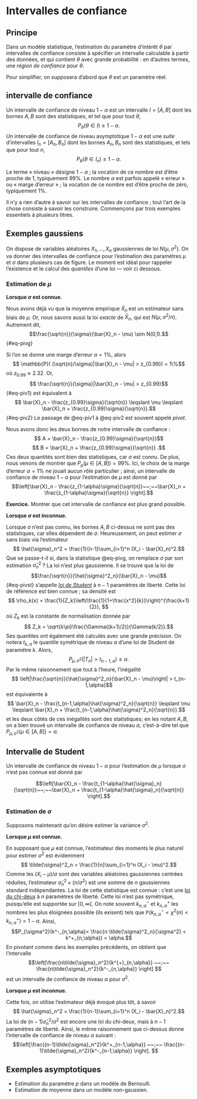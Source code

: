 # Intervalles de confiance

## Principe 

Dans un modèle statistique, l'estimation du paramètre d'intérêt $\theta$ par intervalles de confiance consiste à spécifier un intervalle calculable à partir des données, et qui contient $\theta$ avec grande probabilité : en d'autres termes, une *région de confiance* pour $\theta$. 

Pour simplifier, on supposera d'abord que $\theta$ est un paramètre réel. 

:::{#def-ic}

## intervalle de confiance

Un intervalle de confiance de niveau $1-\alpha$ est un intervalle $I = [A,B]$ dont les bornes $A,B$ sont des statistiques, et tel que pour tout $\theta$, 
$$P_\theta(\theta \in I) \geqslant 1 - \alpha.$$
Un intervalle de confiance de niveau asymptotique $1-\alpha$ est une *suite* d'intervalles $I_n = [A_n,B_n]$ dont les bornes $A_n,B_n$ sont des statistiques, et tels que pour tout $n$,
$$ P_\theta(\theta \in I_n) \geqslant 1 - \alpha.$$
:::

Le terme « niveau » désigne $1-\alpha$ ; la vocation de ce nombre est d'être proche de 1, typiquement 99%. Le nombre $\alpha$ est parfois appelé « erreur » ou « marge d'erreur » ; la vocation de ce nombre est d'être proche de zéro, typiquement 1%. 

Il n'y a rien d'autre à savoir sur les intervalles de confiance ; tout l'art de la chose consiste à savoir les construire. Commençons par trois exemples essentiels à plusieurs titres. 

## Exemples gaussiens

On dispose de variables aléatoires $X_1, \dotsc, X_n$ gaussiennes de loi $N(\mu, \sigma^2)$. On va donner des intervalles de confiance pour l'estimation des paramètres $\mu$ et $\sigma$ dans plusieurs cas de figure. Le moment est idéal pour rappeler l'existence et le calcul des *quantiles* d'une loi --- voir ci dessous. 

### Estimation de $\mu$

**Lorsque $\sigma$ est connue. **

Nous avons déjà vu que la moyenne empirique $\bar{X}_n$ est un estimateur sans biais de $\mu$. Or, nous savons aussi la loi *exacte* de $\bar{X}_n$, qui est $N(\mu, \sigma^2/n)$. Autrement dit, 
$$\frac{\sqrt{n}}{\sigma}(\bar{X}_n - \mu) \sim N(0,1).$${#eq-pivg}

Si l'on se donne une marge d'erreur $\alpha = 1\%$, alors 
$$ \mathbb{P}( (\sqrt{n}/\sigma)|\bar{X}_n - \mu| > z_{0.99}) = 1\%$$
où $z_{0.99} \approx 2.32$. Or, 
$$ \frac{\sqrt{n}}{\sigma}|\bar{X}_n - \mu| > z_{0.99}$${#eq-piv1}
est équivalent à 
$$ \bar{X}_n - \frac{z_{0.99}\sigma}{\sqrt{n}} \leqslant \mu \leqslant \bar{X}_n + \frac{z_{0.99}\sigma}{\sqrt{n}}.$${#eq-piv2}
Le passage de @eq-piv1 à @eq-piv2 est souvent appelé *pivot*. 

Nous avons donc les deux bornes de notre intervalle de confiance : 
$$ A = \bar{X}_n - \frac{z_{0.99}\sigma}{\sqrt{n}}$$
$$ B = \bar{X}_n + \frac{z_{0.99}\sigma}{\sqrt{n}} .$$
Ces deux quantités sont bien des statistiques, car $\sigma$ est connu. De plus, nous venons de montrer que $P_\mu(\mu \in [A,B]) = 99\%$. Ici, le choix de la marge d'erreur $\alpha = 1\%$ ne jouait aucun rôle particulier ; ainsi, un intervalle de confiance de niveau $1-\alpha$ pour l'estimation de $\mu$ est donné par
$$\left[\bar{X}_n - \frac{z_{1-\alpha}\sigma}{\sqrt{n}}~~;~~\bar{X}_n + \frac{z_{1-\alpha}\sigma}{\sqrt{n}} \right].$$


**Exercice.** Montrer que cet intervalle de confiance est plus grand possible. 


**Lorsque $\sigma$ est inconnue. **


Lorsque $\sigma$ n'est pas connu, les bornes $A,B$ ci-dessus ne sont pas des statistiques, car elles dépendent de $\sigma$. Heureusement, on peut estimer $\sigma$ sans biais via l'estimateur 
$$ \hat{\sigma}_n^2 = \frac{1}{n-1}\sum_{i=1}^n (X_i - \bar{X}_n)^2.$$
Que se passe-t-il si, dans la statistique @eq-pivg, on remplace $\sigma$ par son estimation $\hat{\sigma}_n^2$ ? La loi n'est plus gaussienne. Il se trouve que la loi de 
$$\frac{\sqrt{n}}{\hat{\sigma}^2_n}(\bar{X}_n - \mu)$${#eq-pivst}
s'appelle [*loi de Student*](https://fr.wikipedia.org/wiki/Loi_de_Student) à $n-1$ paramètres de liberté. Cette loi de référence est bien connue ; sa densité est 
$$ \rho_k(x) = \frac{1}{Z_k}\left(\frac{1}{1+\frac{x^2}{k}}\right)^{\frac{k+1}{2}}, $$
où $Z_k$ est la constante de normalisation donnée par 
$$ Z_k = \sqrt{k\pi}\frac{\Gamma((k+1)/2)}{\Gamma(k/2)}.$$
Ses quantiles ont également été calculés avec une grande précision. On notera $t_{k,\alpha}$ le quantile symétrique de niveau $\alpha$ d'une loi de Student de paramètre $k$. Alors, 
$$ P_{\mu, \sigma^2}(|T_n|> t_{n-1,\alpha})\leqslant \alpha .$$
Par le même raisonnement que tout à l'heure, l'inégalité 
$$ \left|\frac{\sqrt{n}}{\hat{\sigma}^2_n}(\bar{X}_n - \mu)\right| > t_{n-1,\alpha}$$
est équivalente à 
$$ \bar{X}_n - \frac{t_{n-1,\alpha}\hat{\sigma}^2_n}{\sqrt{n}} \leqslant \mu \leqslant \bar{X}_n + \frac{t_{n-1,\alpha}\hat{\sigma}^2_n}{\sqrt{n}}.$$
et les deux côtés de ces inégalités sont des statistiques; en les notant $A,B$, on a bien trouvé un intervalle de confiance de niveau $\alpha$, c'est-à-dire tel que $P_{\mu,\sigma^2}(\mu \in [A,B]) = \alpha$. 

:::{#thm-icg}

## Intervalle de Student

Un intervalle de confiance de niveau $1-\alpha$ pour l'estimation de $\mu$ lorsque $\sigma$ n'est pas connue est donné par

$$\left[\bar{X}_n - \frac{t_{1-\alpha}\hat{\sigma}_n}{\sqrt{n}}~~;~~\bar{X}_n + \frac{t_{1-\alpha}\hat{\sigma}_n}{\sqrt{n}} \right].$$
:::

### Estimation de $\sigma$

Supposons maintenant qu'on désire estimer la variance $\sigma^2$. 

**Lorsque $\mu$ est connue.**

En supposant que $\mu$ est connue, l'estimateur des moments le plus naturel pour estimer $\sigma^2$ est évidemment 
$$ \tilde{\sigma}^2_n = \frac{1}{n}\sum_{i=1}^n (X_i - \mu)^2.$$
Comme les $(X_i - \mu)/\sigma$ sont des variables aléatoires gaussiennes centrées réduites, l'estimateur $\tilde{\sigma}^2_n \times (n/ \sigma^2)$ est une somme de $n$ gaussiennes standard indépendantes. La loi de cette statistique est connue : c'est une [loi du chi-deux](https://fr.wikipedia.org/wiki/Loi_du_%CF%87%C2%B2) à $n$ paramètres de liberté. Cette loi n'est pas symétrique, puisqu'elle est supportée sur $[0,\infty[$. On note souvent $k^-_{n,\alpha}$ et $k^+_{n,\alpha}$ les nombres les plus éloignées possible (ils exisent) tels que $\mathbb{P}(k^-_{n,\alpha}< \chi^2(n)<k^+_{n,\alpha}) = 1-\alpha$. Ainsi, 
$$P_{\sigma^2}(k^-_{n,\alpha}< \frac{n \tilde{\sigma}^2_n}{\sigma^2} < k^+_{n,\alpha}) = \alpha.$$
En pivotant comme dans les exemples précédents, on obtient que l'intervalle 
$$\left[\frac{n\tilde{\sigma}_n^2}{k^{+}_{n,\alpha}} ~~;~~ \frac{n\tilde{\sigma}_n^2}{k^-_{n,\alpha}} \right] $$
est un intervalle de confiance de niveau $\alpha$ pour $\sigma^2$. 

**Lorsque $\mu$ est inconnue.**

Cette fois, on utilise l'estimateur déjà évoqué plus tôt, à savoir 
$$ \hat{\sigma}_n^2 = \frac{1}{n-1}\sum_{i=1}^n (X_i - \bar{X}_n)^2.$$
La loi de $(n-1)\hat{\sigma}^2_n / \sigma^2$ est encore une loi du chi-deux, mais à $n-1$ paramètres de liberté. Ainsi, le même raisonnement que ci-dessus donne l'intervalle de confiance de niveau $\alpha$ suivant : 
$$\left[\frac{(n-1)\tilde{\sigma}_n^2}{k^+_{n-1,\alpha}} ~~;~~ \frac{(n-1)\tilde{\sigma}_n^2}{k^-_{n-1,\alpha}} \right]. $$

## Exemples asymptotiques

- Estimation du paramètre $p$ dans un modèle de Bernoulli. 
- Estimation de moyenne dans un modèle non-gaussien. 
